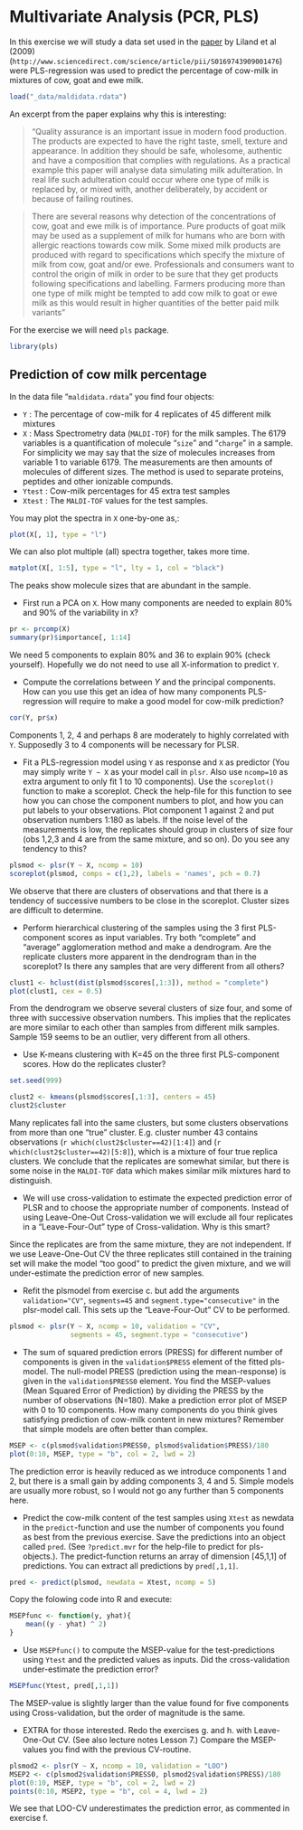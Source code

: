 # Multivariate Analysis (PCR, PLS)

In this exercise we will study a data set used in the [paper](http://www.sciencedirect.com/science/article/pii/S0169743909001476) by Liland et al (2009) (`http://www.sciencedirect.com/science/article/pii/S0169743909001476`) were PLS-regression was used to predict the percentage of cow-milk in mixtures of cow, goat and ewe milk.

```r
load("_data/maldidata.rdata")
```

An excerpt from the paper explains why this is interesting:

> "Quality assurance is an important issue in modern food production. The products are expected to have the right taste, smell, texture and appearance. In addition they should be safe, wholesome, authentic and have a composition that complies with regulations. As a practical example this paper will analyse data simulating milk adulteration. In real life such adulteration could occur where one type of milk is replaced by, or mixed with, another deliberately, by accident or because of failing routines.

> There are several reasons why detection of the concentrations of cow, goat and ewe milk is of importance. Pure products of goat milk may be used as a supplement of milk for humans who are born with allergic reactions towards cow milk. Some mixed milk products are produced with regard to specifications which specify the mixture of milk from cow, goat and/or ewe. Professionals and consumers want to control the origin of milk in order to be sure that they get products following specifications and labelling. Farmers producing more than one type of milk might be tempted to add cow milk to goat or ewe milk as this would result in higher quantities of the better paid milk variants"

For the exercise we will need `pls` package.

```r
library(pls)
```


## Prediction of cow milk percentage

In the data file "`maldidata.rdata`" you find four objects:

* `Y` : The percentage of cow-milk for 4 replicates of 45 different milk mixtures
* `X` : Mass Spectrometry data (`MALDI-TOF`) for the milk samples. The 6179 variables is a quantification of molecule "`size`" and "`charge`" in a sample. For simplicity we may say that the size of molecules increases from variable 1 to variable 6179. The measurements are then amounts of molecules of different sizes. The method is used to separate proteins, peptides and other ionizable compunds.
* `Ytest` : Cow-milk percentages for 45 extra test samples
* `Xtest` : The `MALDI-TOF` values for the test samples.

You may plot the spectra in `X` one-by-one as,:

```r
plot(X[, 1], type = "l")
```

We can also plot multiple (all) spectra together, takes more time.

```r
matplot(X[, 1:5], type = "l", lty = 1, col = "black")
```


The peaks show molecule sizes that are abundant in the sample.

- First run a PCA on `X`. How many components are needed to explain 80% and 90% of the variability in `X`?

<div class="ans">

```r
pr <- prcomp(X)
summary(pr)$importance[, 1:14]
```

We need 5 components to explain 80% and 36 to explain 90% (check yourself). Hopefully we do not need to use all X-information to predict `Y`.

</div>

- Compute the correlations between $Y$ and the principal components. How can you use this get an idea of how many components PLS-regression will require to make a good model for cow-milk prediction?

<div class="ans">

```r
cor(Y, pr$x)
```

Components 1, 2, 4 and perhaps 8 are moderately to highly correlated with `Y`. Supposedly 3 to 4 components will be necessary for PLSR.

</div>

- Fit a PLS-regression model using `Y` as response and `X` as predictor (You may simply write `Y ~ X` as your model call in `plsr`. Also use `ncomp=10` as extra argument to only fit 1 to 10 components). Use the `scoreplot()` function to make a scoreplot. Check the help-file for this function to see how you can chose the component numbers to plot, and how you can put labels to your observations. Plot component 1 against 2 and put observation numbers 1:180 as labels. If the noise level of the measurements is low, the replicates should group in clusters of size four (obs 1,2,3 and 4 are from the same mixture, and so on). Do you see any tendency to this?

<div class="ans">

```r
plsmod <- plsr(Y ~ X, ncomp = 10)
scoreplot(plsmod, comps = c(1,2), labels = 'names', pch = 0.7)
```

We observe that there are clusters of observations and that there is a tendency of successive numbers to be close in the scoreplot. Cluster sizes are difficult to determine.

</div>

- Perform hierarchical clustering of the samples using the 3 first PLS-component scores as input variables. Try both "complete" and "average" agglomeration method and make a dendrogram. Are the replicate clusters more apparent in the dendrogram than in the scoreplot? Is there any samples that are very different from all others?

<div class="ans">

```r
clust1 <- hclust(dist(plsmod$scores[,1:3]), method = "complete")
plot(clust1, cex = 0.5)
```

From the dendrogram we observe several clusters of size four, and some of three with successive observation numbers. This implies that the replicates are more similar to each other than samples from different milk samples. Sample 159 seems to be an outlier, very different from all others.

</div>

- Use K-means clustering with K=45 on the three first PLS-component scores. How do the replicates cluster?

<div class="ans">

```r
set.seed(999)
```

```r
clust2 <- kmeans(plsmod$scores[,1:3], centers = 45)
clust2$cluster
```

Many replicates fall into the same clusters, but some clusters observations from more than one "true" cluster.
E.g. cluster number 43 contains observations (`r which(clust2$cluster==42)[1:4]`) and (`r which(clust2$cluster==42)[5:8]`), which is a mixture of four
true replica clusters. We conclude that the replicates are somewhat similar, but there is some noise in the `MALDI-TOF`
data which makes similar milk mixtures hard to distinguish.

</div>

- We will use cross-validation to estimate the expected prediction error of PLSR and to choose the appropriate number of components. Instead of using Leave-One-Out Cross-validation we will exclude all four replicates in a "Leave-Four-Out" type of Cross-validation. Why is this smart?

<div class="ans">

Since the replicates are from the same mixture, they are not independent. If we use Leave-One-Out CV the three replicates still contained in the training set will make the model "too good" to predict the given mixture, and we will under-estimate the prediction error of new samples.

</div>

- Refit the plsmodel from exercise c. but add the arguments `validation="CV"`, `segments=45` and `segment.type="consecutive"` in the plsr-model call. This sets up the "Leave-Four-Out" CV to be performed.

<div class="ans">

```r
plsmod <- plsr(Y ~ X, ncomp = 10, validation = "CV", 
               segments = 45, segment.type = "consecutive")
```

</div>

- The sum of squared prediction errors (PRESS) for different number of components is given in the `validation$PRESS` element of the fitted pls-model. The null-model PRESS (prediction using the mean-response) is given in the `validation$PRESS0` element. You find the MSEP-values (Mean Squared Error of Prediction) by dividing the PRESS by the number of observations (N=180).
Make a prediction error plot of MSEP with 0 to 10 components. How many components do you think gives satisfying prediction of cow-milk content in new mixtures? Remember that simple models are often better than complex.

<div class="ans">

```r
MSEP <- c(plsmod$validation$PRESS0, plsmod$validation$PRESS)/180
plot(0:10, MSEP, type = "b", col = 2, lwd = 2)
```

The prediction error is heavily reduced as we introduce components 1 and 2, but there is a small gain by adding components 3, 4 and 5.  Simple models are usually more robust, so I would not go any further than 5 components here.

</div>

- Predict the cow-milk content of the test samples using `Xtest` as newdata in the `predict`-function and use the number of components you found as best from the previous exercise. Save the predictions into an object called `pred`.
(See `?predict.mvr` for the help-file to predict for pls-objects.). The predict-function returns an array of dimension [45,1,1] of predictions. You can extract all predictions by `pred[,1,1]`.

<div class="ans">

```r
pred <- predict(plsmod, newdata = Xtest, ncomp = 5)
```

</div>

Copy the folowing code into R and execute:

```r
MSEPfunc <- function(y, yhat){
    mean((y - yhat) ^ 2)
}
```

- Use `MSEPfunc()` to compute the MSEP-value for the test-predictions using `Ytest` and the predicted values as inputs. Did the cross-validation under-estimate the prediction error?

<div class="ans">

```r
MSEPfunc(Ytest, pred[,1,1])
```

The MSEP-value is slightly larger than the value found for five components using Cross-validation,
but the order of magnitude is the same.

</div>

- EXTRA for those interested. Redo the exercises g. and h. with Leave-One-Out CV. (See also lecture notes Lesson 7.) Compare the MSEP-values you find with the previous CV-routine.

<div class="ans">

```r
plsmod2 <- plsr(Y ~ X, ncomp = 10, validation = "LOO")
MSEP2 <- c(plsmod2$validation$PRESS0, plsmod2$validation$PRESS)/180
plot(0:10, MSEP, type = "b", col = 2, lwd = 2)
points(0:10, MSEP2, type = "b", col = 4, lwd = 2)
```

We see that LOO-CV underestimates the prediction error, as commented in exercise f.

</div>
